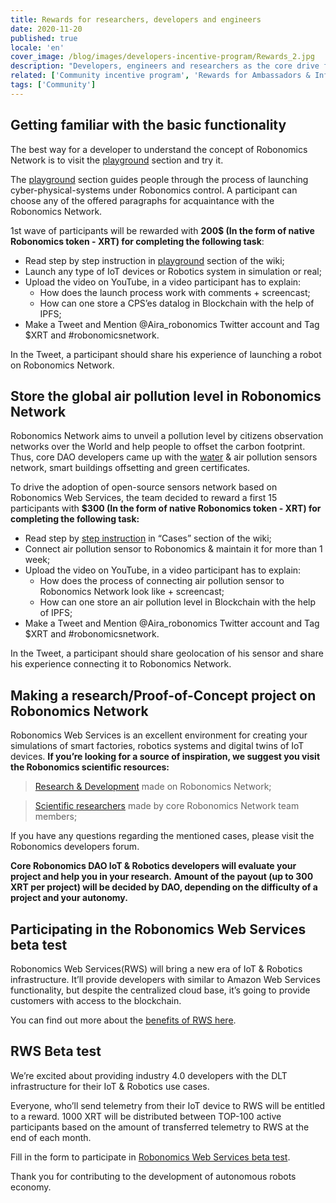```yaml
---
title: Rewards for researchers, developers and engineers
date: 2020-11-20
published: true
locale: 'en'
cover_image: /blog/images/developers-incentive-program/Rewards_2.jpg
description: "Developers, engineers and researchers as the core drive force of the robotics industry get rewards for research and development activities based on Robonomics Network. Core Robonomics DAO developers allocated 5000 XRT for incentivising community."
related: ['Community incentive program', 'Rewards for Ambassadors & Influencers']
tags: ['Community']
---
```


## Getting familiar with the basic functionality

The best way for a developer to understand the concept of Robonomics Network is to visit the [playground](https://wiki.robonomics.network/docs/create-account-in-dapp/) section and try it.

The [playground](https://wiki.robonomics.network/docs/create-account-in-dapp/) section guides people through the process of launching cyber-physical-systems under Robonomics control. A participant can choose any of the offered paragraphs for acquaintance with the Robonomics Network.

1st wave of participants will be rewarded with **200$ (In the form of native Robonomics token - XRT) for completing the following task**:

* Read step by step instruction in [playground](https://wiki.robonomics.network/docs/create-account-in-dapp/) section of the wiki;
* Launch any type of IoT devices or Robotics system in simulation or real;
* Upload the video on YouTube, in a video participant has to explain:
    * How does the launch process work with comments + screencast;
    * How can one store a CPS’es datalog in Blockchain with the help of IPFS;
* Make a Tweet and Mention @Aira_robonomics Twitter account and Tag $XRT and #robonomicsnetwork.

In the Tweet, a participant should share his experience of launching a robot on Robonomics Network.

## Store the global air pollution level in Robonomics Network

Robonomics Network aims to unveil a pollution level by citizens observation networks over the World and help people to offset the carbon footprint. Thus, core DAO developers came up with the [water](https://www.frontiersin.org/articles/10.3389/frobt.2020.00070/full) & air pollution sensors network, smart buildings offsetting and green certificates.

To drive the adoption of open-source sensors network based on Robonomics Web Services, the team decided to reward a first 15 participants with **$300 (In the form of native Robonomics token - XRT) for completing the following task:**

* Read step by [step instruction](https://wiki.robonomics.network/docs/connect-sensor-to-robonomics/) in “Cases” section of the wiki;
* Connect air pollution sensor to Robonomics & maintain it for more than 1 week;
* Upload the video on YouTube, in a video participant has to explain:
   * How does the process of connecting air pollution sensor to Robonomics Network look like + screencast;
   * How can one store an air pollution level in Blockchain with the help of IPFS;
* Make a Tweet and Mention @Aira_robonomics Twitter account and Tag $XRT and #robonomicsnetwork.

In the Tweet, a participant should share geolocation of his sensor and share his experience connecting it to Robonomics Network.

## Making a research/Proof-of-Concept project on Robonomics Network

Robonomics Web Services is an excellent environment for creating your simulations of smart factories, robotics systems and digital twins of IoT devices.
**If you’re looking for a source of inspiration, we suggest you visit the Robonomics scientific resources:**

> [Research & Development](https://wiki.robonomics.network/docs/r-and-d-based-on-robonomics-network/) made on Robonomics Network;

> [Scientific researchers](https://robonomics.network/community#science) made by core Robonomics Network team members;

If you have any questions regarding the mentioned cases, please visit the Robonomics developers forum.

**Core Robonomics DAO IoT & Robotics developers will evaluate your project and help you in your research.** 
**Amount of the payout (up to 300 XRT per project) will be decided by DAO, depending on the difficulty of a project and your autonomy.**

## Participating in the Robonomics Web Services beta test

Robonomics Web Services(RWS) will bring a new era of IoT & Robotics infrastructure. 
It’ll provide developers with similar to Amazon Web Services functionality, but despite the centralized cloud base, it’s going to provide customers with access to the blockchain.

You can find out more about the [benefits of RWS here](https://blog.aira.life/robonomics-web-services-and-rws-token-intro-d730ab50ad42?source=collection_home---4------2-----------------------).

## RWS Beta test

We’re excited about providing industry 4.0 developers with the DLT infrastructure for their IoT & Robotics use cases.

Everyone, who’ll send telemetry from their IoT device to RWS will be entitled to a reward.
1000 XRT will be distributed between TOP-100 active participants based on the amount of transferred telemetry to RWS at the end of each month.

Fill in the form to participate in [Robonomics Web Services beta test](https://share.hsforms.com/1rlIfFL6ZSriaOjtf4NAGPw535vx).

Thank you for contributing to the development of autonomous robots economy.

